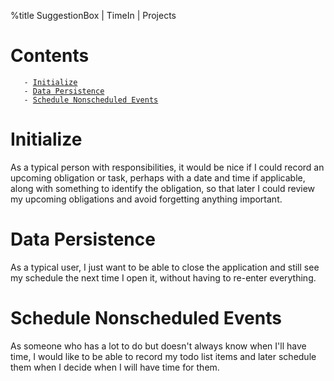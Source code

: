 %title SuggestionBox | TimeIn | Projects

= Contents =
    - [[#Initialize|Initialize]]
    - [[#Data Persistence|Data Persistence]]
    - [[#Schedule Nonscheduled Events|Schedule Nonscheduled Events]]


= Initialize =
As a typical person with responsibilities, it would be nice if I could record
an upcoming obligation or task, perhaps with a date and time if applicable,
along with something to identify the obligation, so that later I could
review my upcoming obligations and avoid forgetting anything important.
= Data Persistence =
As a typical user, I just want to be able to close the application and still
see my schedule the next time I open it, without having to re-enter everything.
= Schedule Nonscheduled Events =
As someone who has a lot to do but doesn't always know when I'll have time, I
would like to be able to record my todo list items and later schedule them when
I decide when I will have time for them.

